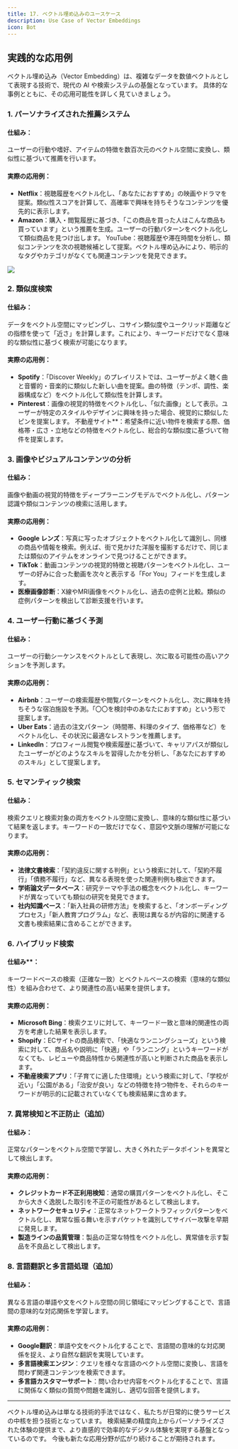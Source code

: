 ```yaml
---
title: 17. ベクトル埋め込みのユースケース
description: Use Case of Vector Embeddings
icon: Bot
---
```


## 実践的な応用例

ベクトル埋め込み（Vector Embedding）は、複雑なデータを数値ベクトルとして表現する技術で、現代の AI や検索システムの基盤となっています。
具体的な事例とともに、その応用可能性を詳しく見ていきましょう。

### 1. パーソナライズされた推薦システム

#### 仕組み：

ユーザーの行動や嗜好、アイテムの特徴を数百次元のベクトル空間に変換し、類似性に基づいて推薦を行います。

#### 実際の応用例：

- **Netflix**：視聴履歴をベクトル化し、「あなたにおすすめ」の映画やドラマを提案。類似性スコアを計算して、高確率で興味を持ちそうなコンテンツを優先的に表示します。
- **Amazon**：購入・閲覧履歴に基づき、「この商品を買った人はこんな商品も買っています」という推薦を生成。ユーザーの行動パターンをベクトル化して類似商品を見つけ出します。
YouTube：視聴履歴や滞在時間を分析し、類似コンテンツを次の視聴候補として提案。ベクトル埋め込みにより、明示的なタグやカテゴリがなくても関連コンテンツを発見できます。

![](/02-hands-on/02-movie-recommendations-app/17_use_case_of_vector_embeddings/personalized_recommendation_cycle.svg)

### 2. 類似度検索

#### 仕組み：

データをベクトル空間にマッピングし、コサイン類似度やユークリッド距離などの指標を使って「近さ」を計算します。これにより、キーワードだけでなく意味的な類似性に基づく検索が可能になります。

#### 実際の応用例：

- **Spotify**：「Discover Weekly」のプレイリストでは、ユーザーがよく聴く曲と音響的・音楽的に類似した新しい曲を提案。曲の特徴（テンポ、調性、楽器構成など）をベクトル化して類似性を計算します。
- **Pinterest**：画像の視覚的特徴をベクトル化し、「似た画像」として表示。ユーザーが特定のスタイルやデザインに興味を持った場合、視覚的に類似したピンを提案します。
不動産サイト**：希望条件に近い物件を検索する際、価格帯・広さ・立地などの特徴をベクトル化し、総合的な類似度に基づいて物件を提案します。

### 3. 画像やビジュアルコンテンツの分析

#### 仕組み：

画像や動画の視覚的特徴をディープラーニングモデルでベクトル化し、パターン認識や類似コンテンツの検索に活用します。

#### 実際の応用例：

- **Google レンズ**：写真に写ったオブジェクトをベクトル化して識別し、同様の商品や情報を検索。例えば、街で見かけた洋服を撮影するだけで、同じまたは類似のアイテムをオンラインで見つけることができます。
- **TikTok**：動画コンテンツの視覚的特徴と視聴パターンをベクトル化し、ユーザーの好みに合った動画を次々と表示する「For You」フィードを生成します。
- **医療画像診断**：X線やMRI画像をベクトル化し、過去の症例と比較。類似の症例パターンを検出して診断支援を行います。

### 4. ユーザー行動に基づく予測

#### 仕組み：

ユーザーの行動シーケンスをベクトルとして表現し、次に取る可能性の高いアクションを予測します。

#### 実際の応用例：

- **Airbnb**：ユーザーの検索履歴や閲覧パターンをベクトル化し、次に興味を持ちそうな宿泊施設を予測。「〇〇を検討中のあなたにおすすめ」という形で提案します。
- **Uber Eats**：過去の注文パターン（時間帯、料理のタイプ、価格帯など）をベクトル化し、その状況に最適なレストランを推薦します。
- **LinkedIn**：プロフィール閲覧や検索履歴に基づいて、キャリアパスが類似したユーザーがどのようなスキルを習得したかを分析し、「あなたにおすすめのスキル」として提案します。

### 5. セマンティック検索

#### 仕組み：

検索クエリと検索対象の両方をベクトル空間に変換し、意味的な類似性に基づいて結果を返します。キーワードの一致だけでなく、意図や文脈の理解が可能になります。

#### 実際の応用例：

- **法律文書検索**：「契約違反に関する判例」という検索に対して、「契約不履行」「債務不履行」など、異なる表現を使った関連判例も検出できます。
- **学術論文データベース**：研究テーマや手法の概念をベクトル化し、キーワードが異なっていても類似の研究を発見できます。
- **社内知識ベース**：「新入社員の研修方法」を検索すると、「オンボーディングプロセス」「新人教育プログラム」など、表現は異なるが内容的に関連する文書も検索結果に含めることができます。

### 6. ハイブリッド検索

#### 仕組み**：

キーワードベースの検索（正確な一致）とベクトルベースの検索（意味的な類似性）を組み合わせて、より関連性の高い結果を提供します。

#### 実際の応用例：

- **Microsoft Bing**：検索クエリに対して、キーワード一致と意味的関連性の両方を考慮した結果を表示します。
- **Shopify**：ECサイトの商品検索で、「快適なランニングシューズ」という検索に対して、商品名や説明に「快適」や「ランニング」というキーワードがなくても、レビューや商品特性から関連性が高いと判断された商品を表示します。
- **不動産検索アプリ**：「子育てに適した住環境」という検索に対して、「学校が近い」「公園がある」「治安が良い」などの特徴を持つ物件を、それらのキーワードが明示的に記載されていなくても検索結果に含めます。

### 7. 異常検知と不正防止（追加）

#### 仕組み：

正常なパターンをベクトル空間で学習し、大きく外れたデータポイントを異常として検出します。

#### 実際の応用例：

- **クレジットカード不正利用検知**：通常の購買パターンをベクトル化し、そこから大きく逸脱した取引を不正の可能性があるとして検出します。
- **ネットワークセキュリティ**：正常なネットワークトラフィックパターンをベクトル化し、異常な振る舞いを示すパケットを識別してサイバー攻撃を早期に発見します。
- **製造ラインの品質管理**：製品の正常な特性をベクトル化し、異常値を示す製品を不良品として検出します。

### 8. 言語翻訳と多言語処理（追加）

#### 仕組み：

異なる言語の単語や文をベクトル空間の同じ領域にマッピングすることで、言語間の意味的な対応関係を学習します。

#### 実際の応用例：

- **Google翻訳**：単語や文をベクトル化することで、言語間の意味的な対応関係を捉え、より自然な翻訳を実現しています。
- **多言語検索エンジン**：クエリを様々な言語のベクトル空間に変換し、言語を問わず関連コンテンツを検索できます。
- **多言語カスタマーサポート**：問い合わせ内容をベクトル化することで、言語に関係なく類似の質問や問題を識別し、適切な回答を提供します。

---

ベクトル埋め込みは単なる技術的手法ではなく、私たちが日常的に使うサービスの中核を担う技術となっています。
検索結果の精度向上からパーソナライズされた体験の提供まで、より直感的で効率的なデジタル体験を実現する基盤となっているのです。
今後も新たな応用分野が広がり続けることが期待されます。

